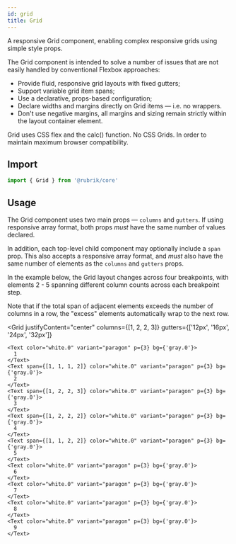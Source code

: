 ```yaml
---
id: grid
title: Grid
---
```



<p>A responsive Grid component, enabling complex responsive grids using simple style props.</p>  

The Grid component is intended to solve a number of issues that are not easily handled by conventional Flexbox approaches:

* Provide fluid, responsive grid layouts with fixed gutters;
* Support variable grid item spans;
* Use a declarative, props-based configuration;
* Declare widths and margins directly on Grid items — i.e. no wrappers.
* Don't use negative margins, all margins and sizing remain strictly within the layout container element.

Grid uses CSS flex and the calc() function. No CSS Grids. In order to maintain maximum browser compatibility.

## Import

```jsx
import { Grid } from '@rubrik/core'
```

## Usage

The Grid component uses two main props — `columns` and `gutters`. If using responsive array format, both props _must_ have the same number of values declared.

In addition, each top-level child component may optionally include a `span` prop. This also accepts a responsive array format, and _must_ also have the same number of elements as the `columns` and `gutters` props.

In the example below, the Grid layout changes across four breakpoints, with elements 2 - 5 spanning different column counts across each breakpoint step.

Note that if the total span of adjacent elements exceeds the number of columns in a row, the "excess" elements automatically wrap to the next row.

  <Grid
    justifyContent="center"
    columns={[1, 2, 2, 3]}
    gutters={['12px', '16px', '24px', '32px']}
  >
    <Text color="white.0" variant="paragon" p={3} bg={'gray.0'}>
      1
    </Text>
    <Text span={[1, 1, 1, 2]} color="white.0" variant="paragon" p={3} bg={'gray.0'}>
      2
    </Text>
    <Text span={[1, 2, 2, 3]} color="white.0" variant="paragon" p={3} bg={'gray.0'}>
      3
    </Text>
    <Text span={[1, 2, 2, 2]} color="white.0" variant="paragon" p={3} bg={'gray.0'}>
      4
    </Text>
    <Text span={[1, 1, 2, 2]} color="white.0" variant="paragon" p={3} bg={'gray.0'}>
      5
    </Text>
    <Text color="white.0" variant="paragon" p={3} bg={'gray.0'}>
      6
    </Text>
    <Text color="white.0" variant="paragon" p={3} bg={'gray.0'}>
      7
    </Text>
    <Text color="white.0" variant="paragon" p={3} bg={'gray.0'}>
      8
    </Text>
    <Text color="white.0" variant="paragon" p={3} bg={'gray.0'}>
      9
    </Text>
  </Grid>
